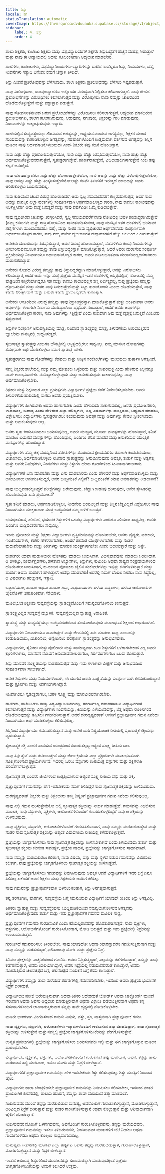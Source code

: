 ```yaml
---
title: ಶಿಸ್ತು
locale: kn
statusTranslation: automatic
coverImage: https://lhvmrqwrcowdvduuaukz.supabase.co/storage/v1/object/public/strapi-uploads/small_cover-educacion-fundamental.webp-2d51a7828a2b1309555be27f7e2a61a0.webp
sidebar:
    label: 4. ಶಿಸ್ತು
    order: 4
---
```

ಶಾಲಾ ಶಿಕ್ಷಕರು, ಕಾಲೇಜು ಶಿಕ್ಷಕರು ಮತ್ತು ವಿಶ್ವವಿದ್ಯಾಲಯಗಳ ಶಿಕ್ಷಕರು ಶಿಸ್ತುಬದ್ಧತೆಗೆ ಹೆಚ್ಚಿನ ಮಹತ್ವ ನೀಡುತ್ತಾರೆ ಮತ್ತು ನಾವು ಈ ಅಧ್ಯಾಯದಲ್ಲಿ ಅದನ್ನು ಕೂಲಂಕಷವಾಗಿ ಅಧ್ಯಯನ ಮಾಡಬೇಕು.

ಶಾಲೆಗಳು, ಕಾಲೇಜುಗಳು, ವಿಶ್ವವಿದ್ಯಾನಿಲಯಗಳು ಇತ್ಯಾದಿಗಳನ್ನು ದಾಟಿದ ನಾವೆಲ್ಲರೂ ಶಿಸ್ತು, ನಿಯಮಗಳು, ಬೆತ್ತ, ನಿಂದನೆಗಳು ಇತ್ಯಾದಿ ಏನೆಂದು ನಮಗೆ ಚೆನ್ನಾಗಿ ತಿಳಿದಿದೆ.

ಶಿಸ್ತು ಎಂದರೆ ಪ್ರತಿರೋಧವನ್ನು ಬೆಳೆಸುವುದು. ಶಾಲಾ ಶಿಕ್ಷಕರು ಪ್ರತಿರೋಧವನ್ನು ಬೆಳೆಸಲು ಇಷ್ಟಪಡುತ್ತಾರೆ.

ನಾವು ವಿರೋಧಿಸಲು, ಯಾವುದನ್ನಾದರೂ ಇನ್ನೊಂದರ ವಿರುದ್ಧವಾಗಿ ನಿಲ್ಲಿಸಲು ಕಲಿಸಲಾಗುತ್ತದೆ. ನಾವು ದೇಹದ ಪ್ರಲೋಭನೆಗಳನ್ನು ವಿರೋಧಿಸಲು ಕಲಿಸಲಾಗುತ್ತದೆ ಮತ್ತು ವಿರೋಧಿಸಲು ನಾವು ನಮ್ಮನ್ನು ಚಾಟಿಯಿಂದ ಹೊಡೆದುಕೊಳ್ಳುತ್ತೇವೆ ಮತ್ತು ಪಶ್ಚಾತ್ತಾಪ ಪಡುತ್ತೇವೆ.

ನಾವು ಸೋಮಾರಿತನದಿಂದ ಬರುವ ಪ್ರಲೋಭನೆಗಳನ್ನು ವಿರೋಧಿಸಲು ಕಲಿಸಲಾಗುತ್ತದೆ, ಅಧ್ಯಯನ ಮಾಡದಿರುವ ಪ್ರಲೋಭನೆಗಳು, ಶಾಲೆಗೆ ಹೋಗದಿರುವುದು, ಆಡುವುದು, ನಗುವುದು, ಶಿಕ್ಷಕರನ್ನು ಗೇಲಿ ಮಾಡುವುದು, ನಿಯಮಗಳನ್ನು ಉಲ್ಲಂಘಿಸುವುದು ಇತ್ಯಾದಿ.

ಶಾಲೆಯಲ್ಲಿನ ಸುವ್ಯವಸ್ಥೆಯನ್ನು ಗೌರವಿಸುವ ಅಗತ್ಯವನ್ನು, ಅಧ್ಯಯನ ಮಾಡುವ ಅಗತ್ಯವನ್ನು, ಶಿಕ್ಷಕರ ಮುಂದೆ ಸಂಯಮವನ್ನು ಕಾಪಾಡಿಕೊಳ್ಳುವ ಅಗತ್ಯವನ್ನು, ಸಹಪಾಠಿಗಳೊಂದಿಗೆ ಉತ್ತಮವಾಗಿ ವರ್ತಿಸುವ ಅಗತ್ಯವನ್ನು ಶಿಸ್ತಿನ ಮೂಲಕ ನಾವು ಅರ್ಥಮಾಡಿಕೊಳ್ಳಬಹುದು ಎಂದು ಶಿಕ್ಷಕರು ತಪ್ಪು ಕಲ್ಪನೆ ಹೊಂದಿದ್ದಾರೆ.

ನಾವು ಎಷ್ಟು ಹೆಚ್ಚು ಪ್ರತಿರೋಧಿಸುತ್ತೇವೆಯೋ, ನಾವು ಎಷ್ಟು ಹೆಚ್ಚು ತಿರಸ್ಕರಿಸುತ್ತೇವೆಯೋ, ನಾವು ಹೆಚ್ಚು ಹೆಚ್ಚು ಅರ್ಥಮಾಡಿಕೊಳ್ಳುವವರಾಗುತ್ತೇವೆ, ಸ್ವತಂತ್ರರಾಗುತ್ತೇವೆ, ಪೂರ್ಣರಾಗುತ್ತೇವೆ, ವಿಜಯಶಾಲಿಗಳಾಗುತ್ತೇವೆ ಎಂಬ ತಪ್ಪು ಕಲ್ಪನೆ ಜನರಲ್ಲಿದೆ.

ನಾವು ಯಾವುದನ್ನಾದರೂ ಎಷ್ಟು ಹೆಚ್ಚು ಹೋರಾಡುತ್ತೇವೆಯೋ, ನಾವು ಅದನ್ನು ಎಷ್ಟು ಹೆಚ್ಚು ವಿರೋಧಿಸುತ್ತೇವೆಯೋ, ನಾವು ಅದನ್ನು ಎಷ್ಟು ಹೆಚ್ಚು ತಿರಸ್ಕರಿಸುತ್ತೇವೆಯೋ ಅಷ್ಟು ಕಡಿಮೆ ತಿಳುವಳಿಕೆ ಇರುತ್ತದೆ ಎಂಬುದನ್ನು ಜನರು ಅರಿತುಕೊಳ್ಳಲು ಬಯಸುವುದಿಲ್ಲ.

ನಾವು ಕುಡಿಯುವ ಚಟದ ವಿರುದ್ಧ ಹೋರಾಡಿದರೆ, ಅದು ಸ್ವಲ್ಪ ಸಮಯದವರೆಗೆ ಕಣ್ಮರೆಯಾಗುತ್ತದೆ, ಆದರೆ ನಾವು ಅದನ್ನು ಮನಸ್ಸಿನ ಎಲ್ಲಾ ಹಂತಗಳಲ್ಲಿ ಸಂಪೂರ್ಣವಾಗಿ ಅರ್ಥಮಾಡಿಕೊಳ್ಳದ ಕಾರಣ, ನಾವು ಕಾವಲು ಕಾಯುವುದನ್ನು ನಿರ್ಲಕ್ಷಿಸಿದಾಗ ಅದು ಮತ್ತೆ ಬರುತ್ತದೆ ಮತ್ತು ನಾವು ವರ್ಷವಿಡೀ ಒಮ್ಮೆ ಕುಡಿಯುತ್ತೇವೆ.

ನಾವು ವ್ಯಭಿಚಾರದ ಚಟವನ್ನು ತಿರಸ್ಕರಿಸಿದರೆ, ಸ್ವಲ್ಪ ಸಮಯದವರೆಗೆ ನಾವು ನೋಟದಲ್ಲಿ ಬಹಳ ಪರಿಶುದ್ಧರಾಗಿರುತ್ತೇವೆ (ನಮ್ಮ ಕನಸುಗಳು ಮತ್ತು ರಾತ್ರಿ ಹೊಲಸಿನಿಂದ ಸಾಬೀತುಪಡಿಸುವಂತೆ, ನಾವು ಮನಸ್ಸಿನ ಇತರ ಹಂತಗಳಲ್ಲಿ ಭಯಾನಕ ಸಟೈರ್ಗಳಾಗಿ ಮುಂದುವರಿದರೂ ಸಹ), ಮತ್ತು ನಂತರ ನಾವು ವ್ಯಭಿಚಾರದ ಅರ್ಥವೇನೆಂದು ಸಂಪೂರ್ಣವಾಗಿ ಅರ್ಥಮಾಡಿಕೊಳ್ಳದ ಕಾರಣ, ನಾವು ನಮ್ಮ ಹಳೆಯ ವ್ಯಭಿಚಾರಿಗಳ ದುಸ್ಸಾಹಸಗಳಿಗೆ ಹೆಚ್ಚು ಬಲದಿಂದ ಹಿಂತಿರುಗುತ್ತೇವೆ.

ಅನೇಕರು ದುರಾಸೆಯನ್ನು ತಿರಸ್ಕರಿಸುತ್ತಾರೆ, ಅದರ ವಿರುದ್ಧ ಹೋರಾಡುತ್ತಾರೆ, ನಡವಳಿಕೆಯ ಕೆಲವು ನಿಯಮಗಳನ್ನು ಅನುಸರಿಸುವ ಮೂಲಕ ತಮ್ಮನ್ನು ತಾವು ಶಿಸ್ತುಬದ್ಧರನ್ನಾಗಿ ಮಾಡಿಕೊಳ್ಳುತ್ತಾರೆ, ಆದರೆ ಅವರು ದುರಾಸೆಯ ಸಂಪೂರ್ಣ ಪ್ರಕ್ರಿಯೆಯನ್ನು ನಿಜವಾಗಿಯೂ ಅರ್ಥಮಾಡಿಕೊಳ್ಳದ ಕಾರಣ, ಅವರು ಮೂಲಭೂತವಾಗಿ ದುರಾಸೆಯಿಲ್ಲದವರಾಗಿರಲು ದುರಾಸೆಪಡುತ್ತಾರೆ.

ಅನೇಕರು ಕೋಪದ ವಿರುದ್ಧ ತಮ್ಮನ್ನು ತಾವು ಶಿಸ್ತುಬದ್ಧರನ್ನಾಗಿ ಮಾಡಿಕೊಳ್ಳುತ್ತಾರೆ, ಅದನ್ನು ವಿರೋಧಿಸಲು ಕಲಿಯುತ್ತಾರೆ, ಆದರೆ ಅದು ಇನ್ನೂ ಸುಪ್ತ ಪ್ರಜ್ಞೆಯ ಮನಸ್ಸಿನ ಇತರ ಹಂತಗಳಲ್ಲಿ ಅಸ್ತಿತ್ವದಲ್ಲಿದೆ, ನೋಟದಲ್ಲಿ ನಮ್ಮ ಪಾತ್ರದಿಂದ ಕಣ್ಮರೆಯಾಗಿದ್ದರೂ ಸಹ ಮತ್ತು ಕಾವಲು ಕಾಯುವಲ್ಲಿನ ಸಣ್ಣ ನಿರ್ಲಕ್ಷ್ಯದಲ್ಲಿ, ಸುಪ್ತ ಪ್ರಜ್ಞೆಯು ನಮ್ಮನ್ನು ದ್ರೋಹಿಸುತ್ತದೆ ಮತ್ತು ನಂತರ ನಾವು ಸಿಡುಕುತ್ತೇವೆ ಮತ್ತು ಸಿಟ್ಟು ತುಂಬಿಕೊಂಡು ಮಿಂಚು ಹೊಡೆಯುತ್ತೇವೆ, ನಾವು ಕಡಿಮೆ ನಿರೀಕ್ಷಿಸಿದಾಗ ಮತ್ತು ಬಹುಶಃ ಕಡಿಮೆ ಪ್ರಾಮುಖ್ಯತೆಯ ಕಾರಣಕ್ಕಾಗಿ.

ಅನೇಕರು ಅಸೂಯೆಯ ವಿರುದ್ಧ ತಮ್ಮನ್ನು ತಾವು ಶಿಸ್ತುಬದ್ಧರನ್ನಾಗಿ ಮಾಡಿಕೊಳ್ಳುತ್ತಾರೆ ಮತ್ತು ಅಂತಿಮವಾಗಿ ಅವರು ಅವುಗಳನ್ನು ಈಗಾಗಲೇ ನಿರ್ನಾಮ ಮಾಡಿದ್ದಾರೆಂದು ದೃಢವಾಗಿ ನಂಬುತ್ತಾರೆ, ಆದರೆ ಅವರು ಅವುಗಳನ್ನು ಅರ್ಥಮಾಡಿಕೊಳ್ಳದ ಕಾರಣ, ನಾವು ಅವುಗಳನ್ನು ಸತ್ತಿದ್ದೇವೆ ಎಂದು ನಂಬಿದಾಗ ಅವು ಮತ್ತೆ ದೃಶ್ಯಕ್ಕೆ ಬರುತ್ತವೆ ಎಂಬುದು ಸ್ಪಷ್ಟವಾಗಿದೆ.

ಶಿಸ್ತುಗಳ ಸಂಪೂರ್ಣ ಅನುಪಸ್ಥಿತಿಯಲ್ಲಿ ಮಾತ್ರ, ನಿಜವಾದ ಸ್ವಾತಂತ್ರ್ಯದಲ್ಲಿ ಮಾತ್ರ, ತಿಳುವಳಿಕೆಯ ಉರಿಯುತ್ತಿರುವ ಜ್ವಾಲೆಯು ಮನಸ್ಸಿನಲ್ಲಿ ಉದ್ಭವಿಸುತ್ತದೆ.

ಸೃಜನಾತ್ಮಕ ಸ್ವಾತಂತ್ರ್ಯವು ಎಂದಿಗೂ ಚೌಕಟ್ಟಿನಲ್ಲಿ ಅಸ್ತಿತ್ವದಲ್ಲಿರಲು ಸಾಧ್ಯವಿಲ್ಲ. ನಮ್ಮ ಮಾನಸಿಕ ದೋಷಗಳನ್ನು ಸಮಗ್ರವಾಗಿ ಅರ್ಥಮಾಡಿಕೊಳ್ಳಲು ನಮಗೆ ಸ್ವಾತಂತ್ರ್ಯ ಬೇಕು.

ಸ್ವತಂತ್ರರಾಗಲು ನಾವು ಗೋಡೆಗಳನ್ನು ಕೆಡವಲು ಮತ್ತು ಉಕ್ಕಿನ ಸಂಕೋಲೆಗಳನ್ನು ಮುರಿಯಲು ತುರ್ತಾಗಿ ಅಗತ್ಯವಿದೆ.

ನಮ್ಮ ಶಿಕ್ಷಕರು ಶಾಲೆಯಲ್ಲಿ ಮತ್ತು ನಮ್ಮ ಪೋಷಕರು ಒಳ್ಳೆಯದು ಮತ್ತು ಉಪಯುಕ್ತ ಎಂದು ಹೇಳಿರುವ ಎಲ್ಲವನ್ನೂ ನಾವೇ ಅನುಭವಿಸಬೇಕು. ನೆನಪಿಟ್ಟುಕೊಳ್ಳುವುದು ಮತ್ತು ಅನುಕರಿಸುವುದು ಸಾಕಾಗುವುದಿಲ್ಲ. ನಾವು ಅರ್ಥಮಾಡಿಕೊಳ್ಳಬೇಕು.

ಶಿಕ್ಷಕರು ಮತ್ತು ಶಿಕ್ಷಕಿಯರ ಎಲ್ಲಾ ಪ್ರಯತ್ನಗಳು ವಿದ್ಯಾರ್ಥಿಗಳ ಪ್ರಜ್ಞೆಯ ಕಡೆಗೆ ನಿರ್ದೇಶಿಸಲ್ಪಡಬೇಕು. ಅವರು ತಿಳುವಳಿಕೆಯ ಹಾದಿಯಲ್ಲಿ ಸಾಗಲು ಅವರು ಪ್ರಯತ್ನಿಸಬೇಕು.

ವಿದ್ಯಾರ್ಥಿಗಳು ಹೀಗಿರಬೇಕು ಅಥವಾ ಹಾಗಾಗಬೇಕು ಎಂದು ಹೇಳುವುದು ಸಾಕಾಗುವುದಿಲ್ಲ, ಜನರು ಪ್ರಯೋಜನಕಾರಿ, ಉಪಯುಕ್ತ, ಉದಾತ್ತ ಎಂದು ಹೇಳಿರುವ ಎಲ್ಲಾ ಮೌಲ್ಯಗಳು, ಎಲ್ಲ ವಿಷಯಗಳನ್ನು ಪರೀಕ್ಷಿಸಲು, ಅಧ್ಯಯನ ಮಾಡಲು, ವಿಶ್ಲೇಷಿಸಲು ವಿದ್ಯಾರ್ಥಿಗಳು ಸ್ವತಂತ್ರರಾಗಿರಲು ಕಲಿಯುವುದು ಅವಶ್ಯಕ ಮತ್ತು ಅವುಗಳನ್ನು ಕೇವಲ ಸ್ವೀಕರಿಸುವುದು ಮತ್ತು ಅನುಕರಿಸುವುದು ಅಲ್ಲ.

ಜನರು ಸ್ವತಃ ಕಂಡುಹಿಡಿಯಲು ಬಯಸುವುದಿಲ್ಲ, ಅವರು ಮುಚ್ಚಿದ, ಮೂರ್ಖ ಮನಸ್ಸುಗಳನ್ನು ಹೊಂದಿದ್ದಾರೆ, ತನಿಖೆ ಮಾಡಲು ಬಯಸದ ಮನಸ್ಸುಗಳನ್ನು ಹೊಂದಿದ್ದಾರೆ, ಎಂದಿಗೂ ತನಿಖೆ ಮಾಡದ ಮತ್ತು ಅನುಕರಿಸುವ ಯಾಂತ್ರಿಕ ಮನಸ್ಸುಗಳನ್ನು ಹೊಂದಿದ್ದಾರೆ.

ವಿದ್ಯಾರ್ಥಿಗಳು ತಮ್ಮ ಚಿಕ್ಕ ವಯಸ್ಸಿನಿಂದ ತರಗತಿಗಳನ್ನು ತೊರೆಯುವ ಕ್ಷಣದವರೆಗೂ ತಮಗಾಗಿ ಕಂಡುಹಿಡಿಯಲು, ವಿಚಾರಿಸಲು, ಅರ್ಥಮಾಡಿಕೊಳ್ಳಲು ನಿಜವಾದ ಸ್ವಾತಂತ್ರ್ಯವನ್ನು ಅನುಭವಿಸುವುದು ಅವಶ್ಯಕ, ತುರ್ತು ಮತ್ತು ಅತ್ಯಗತ್ಯ ಮತ್ತು ಅವರು ನಿಷೇಧಗಳು, ನಿಂದನೆಗಳು ಮತ್ತು ಶಿಸ್ತುಗಳ ಹೇಯ ಗೋಡೆಗಳಿಂದ ಸೀಮಿತವಾಗಿರಬಾರದು.

ವಿದ್ಯಾರ್ಥಿಗಳಿಗೆ ಏನು ಮಾಡಬೇಕು ಮತ್ತು ಏನು ಮಾಡಬಾರದು ಎಂದು ಹೇಳಿದರೆ ಮತ್ತು ಅರ್ಥಮಾಡಿಕೊಳ್ಳಲು ಮತ್ತು ಅನುಭವಿಸಲು ಅನುಮತಿಸದಿದ್ದರೆ, ಅವರ ಬುದ್ಧಿವಂತಿಕೆ ಎಲ್ಲಿದೆ? ಬುದ್ಧಿವಂತಿಕೆಗೆ ಯಾವ ಅವಕಾಶವನ್ನು ನೀಡಲಾಗಿದೆ?

ನಾವು ಬುದ್ಧಿವಂತರಲ್ಲದಿದ್ದರೆ ಪರೀಕ್ಷೆಗಳನ್ನು ಬರೆಯುವುದು, ಚೆನ್ನಾಗಿ ಉಡುಪು ಧರಿಸುವುದು, ಅನೇಕ ಸ್ನೇಹಿತರನ್ನು ಹೊಂದಿರುವುದು ಏನು ಪ್ರಯೋಜನ?

ಸ್ವತಃ ತನಿಖೆ ಮಾಡಲು, ಅರ್ಥಮಾಡಿಕೊಳ್ಳಲು, ನಿಂದನೆಯ ಭಯವಿಲ್ಲದೆ ಮತ್ತು ಶಿಸ್ತಿನ ಬೆತ್ತವಿಲ್ಲದೆ ವಿಶ್ಲೇಷಿಸಲು ನಾವು ನಿಜವಾಗಿಯೂ ಮುಕ್ತರಾದಾಗ ಮಾತ್ರ ಬುದ್ಧಿವಂತಿಕೆ ನಮ್ಮ ಬಳಿಗೆ ಬರುತ್ತದೆ.

ಭಯಭೀತರಾದ, ಹೆದರಿದ, ಭಯಾನಕ ಶಿಸ್ತುಗಳಿಗೆ ಒಳಪಟ್ಟ ವಿದ್ಯಾರ್ಥಿಗಳು ಎಂದಿಗೂ ತಿಳಿಯಲು ಸಾಧ್ಯವಿಲ್ಲ. ಅವರು ಎಂದಿಗೂ ಬುದ್ಧಿವಂತರಾಗಲು ಸಾಧ್ಯವಿಲ್ಲ.

ಇಂದು ಪೋಷಕರು ಮತ್ತು ಶಿಕ್ಷಕರು ವಿದ್ಯಾರ್ಥಿಗಳು ವೃತ್ತಿಜೀವನವನ್ನು ಹೊಂದಿರಬೇಕು, ಅವರು ವೈದ್ಯರು, ವಕೀಲರು, ಇಂಜಿನಿಯರ್ಗಳು, ಕಚೇರಿ ನೌಕರರಾಗಬೇಕು, ಅಂದರೆ ಜೀವಂತ ಯಂತ್ರಗಳಾಗಬೇಕು ಮತ್ತು ನಂತರ ಮದುವೆಯಾಗಬೇಕು ಮತ್ತು ಶಿಶುಗಳನ್ನು ಮಾಡುವ ಯಂತ್ರಗಳಾಗಬೇಕು ಎಂದು ಬಯಸುತ್ತಾರೆ ಮತ್ತು ಅಷ್ಟೇ.

ಹುಡುಗರು ಅಥವಾ ಹುಡುಗಿಯರು ಹೊಸತನ್ನು ಮಾಡಲು ಬಯಸಿದಾಗ, ವಿಭಿನ್ನವಾದದ್ದನ್ನು ಮಾಡಲು ಬಯಸಿದಾಗ, ಆ ಚೌಕಟ್ಟು, ಪೂರ್ವಾಗ್ರಹಗಳು, ಹಳತಾದ ಅಭ್ಯಾಸಗಳು, ಶಿಸ್ತುಗಳು, ಕುಟುಂಬ ಅಥವಾ ರಾಷ್ಟ್ರದ ಸಂಪ್ರದಾಯಗಳಿಂದ ಹೊರಬರಲು ಬಯಸಿದಾಗ, ಕುಟುಂಬದ ಪೋಷಕರು ಜೈಲಿನ ಸಂಕೋಲೆಗಳನ್ನು ಇನ್ನಷ್ಟು ಬಿಗಿಗೊಳಿಸುತ್ತಾರೆ ಮತ್ತು ಹುಡುಗ ಅಥವಾ ಹುಡುಗಿಗೆ ಹೇಳುತ್ತಾರೆ: ಅದನ್ನು ಮಾಡಬೇಡಿ! ಅದರಲ್ಲಿ ನಿಮಗೆ ಬೆಂಬಲ ನೀಡಲು ನಾವು ಸಿದ್ಧರಿಲ್ಲ, ಆ ವಿಷಯಗಳು ಹುಚ್ಚುತನ, ಇತ್ಯಾದಿ.

ಒಟ್ಟಾರೆಯಾಗಿ, ಹುಡುಗ ಅಥವಾ ಹುಡುಗಿ ಶಿಸ್ತು, ಸಂಪ್ರದಾಯಗಳು ಹಳೆಯ ಪದ್ಧತಿಗಳು, ಹಳೆಯ ಆಲೋಚನೆಗಳ ಜೈಲಿನೊಳಗೆ ಔಪಚಾರಿಕವಾಗಿ ಸೆರೆಯಾಳು.

ಮೂಲಭೂತ ಶಿಕ್ಷಣವು ಸುವ್ಯವಸ್ಥೆಯನ್ನು ಸ್ವಾತಂತ್ರ್ಯದೊಂದಿಗೆ ಸಮನ್ವಯಗೊಳಿಸಲು ಕಲಿಸುತ್ತದೆ.

ಸ್ವಾತಂತ್ರ್ಯವಿಲ್ಲದ ಸುವ್ಯವಸ್ಥೆ ದಬ್ಬಾಳಿಕೆ. ಸುವ್ಯವಸ್ಥೆಯಿಲ್ಲದ ಸ್ವಾತಂತ್ರ್ಯ ಅರಾಜಕತೆ.

ಸ್ವಾತಂತ್ರ್ಯ ಮತ್ತು ಸುವ್ಯವಸ್ಥೆಯನ್ನು ಬುದ್ಧಿವಂತಿಕೆಯಿಂದ ಸಂಯೋಜಿಸುವುದು ಮೂಲಭೂತ ಶಿಕ್ಷಣದ ಆಧಾರವಾಗಿದೆ.

ವಿದ್ಯಾರ್ಥಿಗಳು ನಿಜವಾಗಿಯೂ ತಾವಾಗಿದ್ದೇನೆ ಮತ್ತು ಜೀವನದಲ್ಲಿ ಏನು ಮಾಡಲು ಸಾಧ್ಯ ಎಂಬುದನ್ನು ಕಂಡುಹಿಡಿಯಲು, ವಿಚಾರಿಸಲು, ಅನ್ವೇಷಿಸಲು ಪರಿಪೂರ್ಣ ಸ್ವಾತಂತ್ರ್ಯವನ್ನು ಅನುಭವಿಸಬೇಕು.

ವಿದ್ಯಾರ್ಥಿಗಳು, ಸೈನಿಕರು ಮತ್ತು ಪೊಲೀಸರು ಮತ್ತು ಸಾಮಾನ್ಯವಾಗಿ ಕಠಿಣ ಶಿಸ್ತುಗಳಿಗೆ ಒಳಗಾಗಬೇಕಾದ ಎಲ್ಲ ಜನರು ಕ್ರೂರಿಗಳಾಗಲು, ಮಾನವನ ನೋವಿಗೆ ಅಸಂವೇದನಶೀಲರಾಗಲು, ನಿರ್ದಯಿಗಳಾಗಲು ಒಲವು ತೋರುತ್ತಾರೆ.

ಶಿಸ್ತು ಮಾನವನ ಸೂಕ್ಷ್ಮತೆಯನ್ನು ನಾಶಪಡಿಸುತ್ತದೆ ಮತ್ತು ಇದು ಈಗಾಗಲೇ ವೀಕ್ಷಣೆ ಮತ್ತು ಅನುಭವದಿಂದ ಸಂಪೂರ್ಣವಾಗಿ ಸಾಬೀತಾಗಿದೆ.

ಅನೇಕ ಶಿಸ್ತುಗಳು ಮತ್ತು ನಿಯಮಗಳಿಂದಾಗಿ, ಈ ಯುಗದ ಜನರು ಸೂಕ್ಷ್ಮತೆಯನ್ನು ಸಂಪೂರ್ಣವಾಗಿ ಕಳೆದುಕೊಂಡಿದ್ದಾರೆ ಮತ್ತು ಕ್ರೂರಿಗಳು ಮತ್ತು ನಿರ್ದಯಿಗಳಾಗಿದ್ದಾರೆ.

ನಿಜವಾಗಿಯೂ ಸ್ವತಂತ್ರರಾಗಲು, ಬಹಳ ಸೂಕ್ಷ್ಮ ಮತ್ತು ಮಾನವೀಯವಾಗಿರಬೇಕು.

ಶಾಲೆಗಳು, ಕಾಲೇಜುಗಳು ಮತ್ತು ವಿಶ್ವವಿದ್ಯಾನಿಲಯಗಳಲ್ಲಿ, ತರಗತಿಗಳಲ್ಲಿ ಗಮನಹರಿಸಲು ವಿದ್ಯಾರ್ಥಿಗಳಿಗೆ ಕಲಿಸಲಾಗುತ್ತದೆ ಮತ್ತು ವಿದ್ಯಾರ್ಥಿಗಳು ನಿಂದನೆಯನ್ನು, ಕಿವಿಯನ್ನು ಎಳೆಯುವುದನ್ನು, ಬೆತ್ತ ಅಥವಾ ರೂಲರ್ನಿಂದ ಹೊಡೆಯುವುದನ್ನು ತಪ್ಪಿಸಲು ಗಮನಹರಿಸುತ್ತಾರೆ. ಆದರೆ ದುರದೃಷ್ಟವಶಾತ್ ಅವರಿಗೆ ಪ್ರಜ್ಞಾಪೂರ್ವಕ ಗಮನ ಏನೆಂದು ನಿಜವಾಗಿಯೂ ಅರ್ಥಮಾಡಿಕೊಳ್ಳಲು ಕಲಿಸುವುದಿಲ್ಲ.

ಶಿಸ್ತಿನಿಂದ ವಿದ್ಯಾರ್ಥಿಯು ಗಮನಹರಿಸುತ್ತಾನೆ ಮತ್ತು ಅನೇಕ ಬಾರಿ ನಿಷ್ಪ್ರಯೋಜಕ ರೀತಿಯಲ್ಲಿ ಸೃಜನಾತ್ಮಕ ಶಕ್ತಿಯನ್ನು ವ್ಯಯಿಸುತ್ತಾನೆ.

ಸೃಜನಾತ್ಮಕ ಶಕ್ತಿ ಎಂದರೆ ಸಾವಯವ ಯಂತ್ರದಿಂದ ತಯಾರಿಸಲ್ಪಟ್ಟ ಅತ್ಯಂತ ಸೂಕ್ಷ್ಮ ರೀತಿಯ ಬಲ.

ನಾವು ತಿನ್ನುತ್ತೇವೆ ಮತ್ತು ಕುಡಿಯುತ್ತೇವೆ ಮತ್ತು ಜೀರ್ಣಕ್ರಿಯೆಯ ಎಲ್ಲಾ ಪ್ರಕ್ರಿಯೆಗಳು ಮೂಲಭೂತವಾಗಿ ಸೂಕ್ಷ್ಮಗೊಳಿಸುವ ಪ್ರಕ್ರಿಯೆಗಳಾಗಿವೆ, ಇದರಲ್ಲಿ ಒರಟು ವಸ್ತುಗಳು ಉಪಯುಕ್ತ ವಸ್ತುಗಳು ಮತ್ತು ಶಕ್ತಿಗಳಾಗಿ ಪರಿವರ್ತನೆಗೊಳ್ಳುತ್ತವೆ.

ಸೃಜನಾತ್ಮಕ ಶಕ್ತಿ ಎಂದರೆ: ಜೀವಿಗಳಿಂದ ಉತ್ಪತ್ತಿಯಾಗುವ ಅತ್ಯಂತ ಸೂಕ್ಷ್ಮ ರೀತಿಯ ವಸ್ತು ಮತ್ತು ಶಕ್ತಿ.

ಪ್ರಜ್ಞಾಪೂರ್ವಕ ಗಮನವನ್ನು ಹೇಗೆ ಇಡಬೇಕೆಂದು ನಮಗೆ ತಿಳಿದಿದ್ದರೆ ನಾವು ಸೃಜನಾತ್ಮಕ ಶಕ್ತಿಯನ್ನು ಉಳಿಸಬಹುದು.

ದುರದೃಷ್ಟವಶಾತ್ ಶಿಕ್ಷಕರು ಮತ್ತು ಶಿಕ್ಷಕಿಯರು ತಮ್ಮ ಶಿಷ್ಯರಿಗೆ ಪ್ರಜ್ಞಾಪೂರ್ವಕ ಗಮನ ಏನೆಂದು ಕಲಿಸುವುದಿಲ್ಲ.

ನಾವು ಎಲ್ಲಿ ಗಮನ ಹರಿಸುತ್ತೇವೆಯೋ ಅಲ್ಲಿ ಸೃಜನಾತ್ಮಕ ಶಕ್ತಿಯನ್ನು ಖರ್ಚು ಮಾಡುತ್ತೇವೆ. ಗಮನವನ್ನು ವಿಭಜಿಸುವ ಮೂಲಕ, ನಾವು ವಸ್ತುಗಳು, ವ್ಯಕ್ತಿಗಳು, ಆಲೋಚನೆಗಳೊಂದಿಗೆ ಗುರುತಿಸಿಕೊಳ್ಳದಿದ್ದರೆ ನಾವು ಆ ಶಕ್ತಿಯನ್ನು ಉಳಿಸಬಹುದು.

ನಾವು ವ್ಯಕ್ತಿಗಳು, ವಸ್ತುಗಳು, ಆಲೋಚನೆಗಳೊಂದಿಗೆ ಗುರುತಿಸಿಕೊಂಡಾಗ, ನಾವು ನಮ್ಮನ್ನು ಮರೆತುಬಿಡುತ್ತೇವೆ ಮತ್ತು ನಂತರ ನಾವು ಸೃಜನಾತ್ಮಕ ಶಕ್ತಿಯನ್ನು ಅತ್ಯಂತ ವಿಷಾದನೀಯ ರೀತಿಯಲ್ಲಿ ಕಳೆದುಕೊಳ್ಳುತ್ತೇವೆ.

ಪ್ರಜ್ಞೆಯನ್ನು ಜಾಗೃತಗೊಳಿಸಲು ನಾವು ಸೃಜನಾತ್ಮಕ ಶಕ್ತಿಯನ್ನು ಉಳಿಸಬೇಕಾಗಿದೆ ಎಂದು ತಿಳಿಯುವುದು ತುರ್ತು ಮತ್ತು ಸೃಜನಾತ್ಮಕ ಶಕ್ತಿಯು ಜೀವಂತ ಸಾಮರ್ಥ್ಯ, ಪ್ರಜ್ಞೆಯ ವಾಹನ, ಪ್ರಜ್ಞೆಯನ್ನು ಜಾಗೃತಗೊಳಿಸುವ ಸಾಧನವಾಗಿದೆ.

ನಾವು ನಮ್ಮನ್ನು ಮರೆಯದಿರಲು ಕಲಿತಾಗ, ನಾವು ವಿಷಯ, ವಸ್ತು ಮತ್ತು ಸ್ಥಳದ ನಡುವೆ ಗಮನವನ್ನು ವಿಭಜಿಸಲು ಕಲಿತಾಗ, ನಾವು ಪ್ರಜ್ಞೆಯನ್ನು ಜಾಗೃತಗೊಳಿಸಲು ಸೃಜನಾತ್ಮಕ ಶಕ್ತಿಯನ್ನು ಉಳಿಸುತ್ತೇವೆ.

ಪ್ರಜ್ಞೆಯನ್ನು ಜಾಗೃತಗೊಳಿಸಲು ಗಮನವನ್ನು ನಿರ್ವಹಿಸುವುದು ಅವಶ್ಯಕ ಆದರೆ ವಿದ್ಯಾರ್ಥಿಗಳಿಗೆ ಇದರ ಬಗ್ಗೆ ಏನೂ ತಿಳಿದಿಲ್ಲ ಏಕೆಂದರೆ ಅವರ ಶಿಕ್ಷಕರು ಮತ್ತು ಶಿಕ್ಷಕಿಯರು ಅವರಿಗೆ ಕಲಿಸಿಲ್ಲ.

ನಾವು ಗಮನವನ್ನು ಪ್ರಜ್ಞಾಪೂರ್ವಕವಾಗಿ ಬಳಸಲು ಕಲಿತಾಗ, ಶಿಸ್ತು ಅನಗತ್ಯವಾಗುತ್ತದೆ.

ತನ್ನ ತರಗತಿಗಳು, ಪಾಠಗಳು, ಸುವ್ಯವಸ್ಥೆಯ ಬಗ್ಗೆ ಗಮನವಿರುವ ವಿದ್ಯಾರ್ಥಿಗೆ ಯಾವುದೇ ರೀತಿಯ ಶಿಸ್ತು ಅಗತ್ಯವಿಲ್ಲ.

ಶಿಕ್ಷಕರು ಸ್ವಾತಂತ್ರ್ಯ ಮತ್ತು ಸುವ್ಯವಸ್ಥೆಯನ್ನು ಬುದ್ಧಿವಂತಿಕೆಯಿಂದ ಸಮನ್ವಯಗೊಳಿಸುವ ಅಗತ್ಯವನ್ನು ಅರ್ಥಮಾಡಿಕೊಳ್ಳುವುದು ತುರ್ತು ಮತ್ತು ಇದು ಪ್ರಜ್ಞಾಪೂರ್ವಕ ಗಮನದ ಮೂಲಕ ಸಾಧ್ಯ.

ಪ್ರಜ್ಞಾಪೂರ್ವಕ ಗಮನವು ಗುರುತಿಸುವಿಕೆ ಎಂದು ಕರೆಯಲ್ಪಡುವದನ್ನು ಹೊರತುಪಡಿಸುತ್ತದೆ. ನಾವು ವ್ಯಕ್ತಿಗಳು, ವಸ್ತುಗಳು, ಆಲೋಚನೆಗಳೊಂದಿಗೆ ಗುರುತಿಸಿಕೊಂಡಾಗ, ಮೋಡಿ ಬರುತ್ತದೆ ಮತ್ತು ಇದು ಪ್ರಜ್ಞೆಯಲ್ಲಿ ನಿದ್ರೆಯನ್ನು ಉಂಟುಮಾಡುತ್ತದೆ.

ಗುರುತಿಸದೆ ಗಮನಹರಿಸಲು ತಿಳಿಯಬೇಕು. ನಾವು ಯಾವುದೋ ಅಥವಾ ಯಾರನ್ನಾದರೂ ಗಮನಿಸುತ್ತಿರುವಾಗ ಮತ್ತು ನಾವು ನಮ್ಮನ್ನು ಮರೆತುಬಿಟ್ಟರೆ, ಫಲಿತಾಂಶವು ಮೋಡಿ ಮತ್ತು ಪ್ರಜ್ಞೆಯ ನಿದ್ರೆ.

ಸಿನಿಮಾ ಪ್ರೇಕ್ಷಕರನ್ನು ಎಚ್ಚರಿಕೆಯಿಂದ ಗಮನಿಸಿ. ಅವರು ನಿದ್ರಿಸುತ್ತಿದ್ದಾರೆ, ಎಲ್ಲವನ್ನೂ ಕಡೆಗಣಿಸುತ್ತಾರೆ, ತಮ್ಮನ್ನು ತಾವು ಕಡೆಗಣಿಸುತ್ತಾರೆ, ಅವರು ಖಾಲಿಯಾಗಿದ್ದಾರೆ, ಅವರು ನಿದ್ರೆಯಲ್ಲಿ ನಡೆಯುವವರಂತೆ ಕಾಣುತ್ತಾರೆ, ಅವರು ನೋಡುತ್ತಿರುವ ಚಲನಚಿತ್ರದ ಬಗ್ಗೆ, ಚಲನಚಿತ್ರದ ನಾಯಕನ ಬಗ್ಗೆ ಕನಸು ಕಾಣುತ್ತಾರೆ.

ವಿದ್ಯಾರ್ಥಿಗಳು ತಮ್ಮನ್ನು ತಾವು ಮರೆಯದೆ ತರಗತಿಗಳಲ್ಲಿ ಗಮನಹರಿಸಬೇಕು, ಇದರಿಂದ ಅವರು ಪ್ರಜ್ಞೆಯ ಭಯಾನಕ ನಿದ್ರೆಗೆ ಬೀಳದಂತೆ.

ವಿದ್ಯಾರ್ಥಿಯು ಪರೀಕ್ಷೆ ಬರೆಯುತ್ತಿರುವಾಗ ಅಥವಾ ಶಿಕ್ಷಕರ ಆದೇಶದಂತೆ ಬೋರ್ಡ್ ಅಥವಾ ಚಾಕ್ಬೋರ್ಡ್ ಮುಂದೆ ಇರುವಾಗ ಅಥವಾ ಅವನು ಅಧ್ಯಯನ ಮಾಡುತ್ತಿರುವಾಗ ಅಥವಾ ವಿಶ್ರಾಂತಿ ಪಡೆಯುತ್ತಿರುವಾಗ ಅಥವಾ ತನ್ನ ಸಹಪಾಠಿಗಳೊಂದಿಗೆ ಆಟವಾಡುತ್ತಿರುವಾಗ ತನ್ನನ್ನು ತಾನೇ ದೃಶ್ಯದಲ್ಲಿ ನೋಡಿಕೊಳ್ಳಬೇಕು.

ಮೂರು ಭಾಗಗಳಾಗಿ ವಿಂಗಡಿಸಲಾದ ಗಮನ: ವಿಷಯ, ವಸ್ತು, ಸ್ಥಳ, ವಾಸ್ತವವಾಗಿ ಪ್ರಜ್ಞಾಪೂರ್ವಕ ಗಮನ.

ನಾವು ವ್ಯಕ್ತಿಗಳು, ವಸ್ತುಗಳು, ಆಲೋಚನೆಗಳು ಇತ್ಯಾದಿಗಳೊಂದಿಗೆ ಗುರುತಿಸುವ ತಪ್ಪು ಮಾಡದಿದ್ದಾಗ, ನಾವು ಸೃಜನಾತ್ಮಕ ಶಕ್ತಿಯನ್ನು ಉಳಿಸುತ್ತೇವೆ ಮತ್ತು ನಮ್ಮಲ್ಲಿ ಪ್ರಜ್ಞೆಯ ಜಾಗೃತಗೊಳಿಸುವಿಕೆಯನ್ನು ವೇಗಗೊಳಿಸುತ್ತೇವೆ.

ಉನ್ನತ ಪ್ರಪಂಚಗಳಲ್ಲಿ ಪ್ರಜ್ಞೆಯನ್ನು ಜಾಗೃತಗೊಳಿಸಲು ಬಯಸುವವರು ಇಲ್ಲಿ ಮತ್ತು ಈಗ ಜಾಗೃತಗೊಳ್ಳುವ ಮೂಲಕ ಪ್ರಾರಂಭಿಸಬೇಕು.

ವಿದ್ಯಾರ್ಥಿಯು ವ್ಯಕ್ತಿಗಳು, ವಸ್ತುಗಳು, ಆಲೋಚನೆಗಳೊಂದಿಗೆ ಗುರುತಿಸುವ ತಪ್ಪು ಮಾಡಿದಾಗ, ಅವನು ತನ್ನನ್ನು ತಾನು ಮರೆಯುವ ತಪ್ಪು ಮಾಡಿದಾಗ, ಅವನು ಮೋಡಿ ಮತ್ತು ನಿದ್ರೆಗೆ ಬೀಳುತ್ತಾನೆ.

ವಿದ್ಯಾರ್ಥಿಗಳಿಗೆ ಪ್ರಜ್ಞಾಪೂರ್ವಕ ಗಮನವನ್ನು ಹೇಗೆ ಇಡಬೇಕೆಂದು ಶಿಸ್ತು ಕಲಿಸುವುದಿಲ್ಲ. ಶಿಸ್ತು ಮನಸ್ಸಿಗೆ ನಿಜವಾದ ಜೈಲು.

ವಿದ್ಯಾರ್ಥಿಗಳು ಶಾಲಾ ಬೆಂಚ್ಗಳಿಂದಲೇ ಪ್ರಜ್ಞಾಪೂರ್ವಕ ಗಮನವನ್ನು ನಿರ್ವಹಿಸಲು ಕಲಿಯಬೇಕು, ಇದರಿಂದ ನಂತರ ಪ್ರಾಯೋಗಿಕ ಜೀವನದಲ್ಲಿ, ಶಾಲೆಯ ಹೊರಗೆ, ತಮ್ಮನ್ನು ತಾವೇ ಮರೆಯುವ ತಪ್ಪು ಮಾಡದಂತೆ.

ನಿಂದಿಸುವವರ ಮುಂದೆ ತನ್ನನ್ನು ಮರೆತುಬಿಡುವ ಮನುಷ್ಯ, ಅವನೊಂದಿಗೆ ಗುರುತಿಸಿಕೊಳ್ಳುತ್ತಾನೆ, ಮೋಡಿಗೊಳ್ಳುತ್ತಾನೆ, ಅರಿವಿಲ್ಲದ ನಿದ್ರೆಗೆ ಬೀಳುತ್ತಾನೆ ಮತ್ತು ನಂತರ ಗಾಯಗೊಳಿಸುತ್ತಾನೆ ಅಥವಾ ಕೊಲ್ಲುತ್ತಾನೆ ಮತ್ತು ಅನಿವಾರ್ಯವಾಗಿ ಜೈಲಿಗೆ ಹೋಗುತ್ತಾನೆ.

ನಿಂದಿಸುವವರ ಮೋಡಿಗೆ ಒಳಗಾಗದವನು, ಅವನೊಂದಿಗೆ ಗುರುತಿಸಿಕೊಳ್ಳದವನು, ತನ್ನನ್ನು ಮರೆಯದವನು, ಪ್ರಜ್ಞಾಪೂರ್ವಕ ಗಮನವನ್ನು ಇಡಲು ತಿಳಿದಿರುವವನು, ನಿಂದಿಸುವವರ ಮಾತುಗಳಿಗೆ ಬೆಲೆ ನೀಡಲು ಅಥವಾ ಗಾಯಗೊಳಿಸಲು ಅಥವಾ ಕೊಲ್ಲಲು ಸಾಧ್ಯವಾಗುವುದಿಲ್ಲ.

ಮನುಷ್ಯನು ಜೀವನದಲ್ಲಿ ಮಾಡುವ ಎಲ್ಲಾ ತಪ್ಪುಗಳು ಅವನು ತನ್ನನ್ನು ಮರೆತುಬಿಡುತ್ತಾನೆ, ಗುರುತಿಸಿಕೊಳ್ಳುತ್ತಾನೆ, ಮೋಡಿಗೊಳ್ಳುತ್ತಾನೆ ಮತ್ತು ನಿದ್ರೆಗೆ ಬೀಳುತ್ತಾನೆ.

ಇಂತಹ ಅಸಂಬದ್ಧ ಶಿಸ್ತುಗಳಿಂದ ಯುವಜನರನ್ನು ಗುಲಾಮರನ್ನಾಗಿ ಮಾಡುವುದಕ್ಕಿಂತ ಪ್ರಜ್ಞೆಯ ಜಾಗೃತಗೊಳಿಸುವಿಕೆಯನ್ನು ಅವರಿಗೆ ಕಲಿಸಿದರೆ ಉತ್ತಮ.
